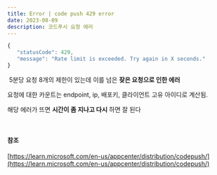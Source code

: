 ```yaml
---
title: Error | code push 429 error
date: 2023-08-09
description: 코드푸시 요청 에러
---
```


```js
{
   "statusCode": 429,
   "message": "Rate limit is exceeded. Try again in X seconds."
}
```

​ 5분당 요청 8개의 제한이 있는데 이를 넘은 **잦은 요청으로 인한 에러**

요청에 대한 카운트는 endpoint, ip, 배포키, 클라이언트 고유 아이디로 계산됨.

해당 에러가 뜨면 **시간이 좀 지나고 다시** 하면 잘 된다

​

#### 참조

[https://learn.microsoft.com/en-us/appcenter/distribution/codepush/](https://learn.microsoft.com/en-us/appcenter/distribution/codepush/)

